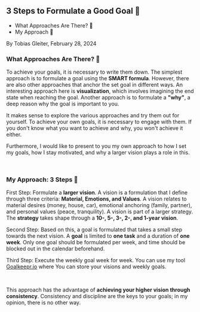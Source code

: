 ## 3 Steps to Formulate a Good Goal 🥅

- What Approaches Are There? 🚀
- My Approach 🥇

By Tobias Gleiter, February 28, 2024

### What Approaches Are There? 🚀

To achieve your goals, it is necessary to write them down.
The simplest approach is to formulate a goal using the **SMART formula**.
However, there are also other approaches that anchor the set goal in different ways.
An interesting approach here is **visualization**, which involves imagining the end state when reaching the goal.
Another approach is to formulate a **"why"**, a deep reason why the goal is important to you.

It makes sense to explore the various approaches and try them out for yourself.
To achieve your own goals, it is necessary to engage with them.
If you don't know what you want to achieve and why, you won't achieve it either.

Furthermore, I would like to present to you my own approach to how I set my goals, how I stay motivated, and why a larger vision plays a role in this.

<br />

### My Approach: 3 Steps 🥇
First Step: Formulate a **larger vision**.
A vision is a formulation that I define through three criteria: **Material, Emotions, and Values**.
A vision relates to material desires (money, house, car), emotional anchoring (family, partner), and personal values (peace, tranquility).
A vision is part of a larger strategy.
The **strategy** takes shape through a **10-, 5-, 3-, 2-, and 1-year vision**.


Second Step: Based on this, a goal is formulated that takes a small step towards the next vision.
A **goal** is limited to **one task** and a duration of **one week**.
Only one goal should be formulated per week, and time should be blocked out in the calendar beforehand.

Third Step: Execute the weekly goal week for week. 
You can use my tool [Goalkeepr.io](https://goalkeepr.io/en) where You can store your visions and weekly goals.

<br />

This approach has the advantage of **achieving your higher vision through consistency**.
Consistency and discipline are the keys to your goals; in my opinion, there is no other way.
